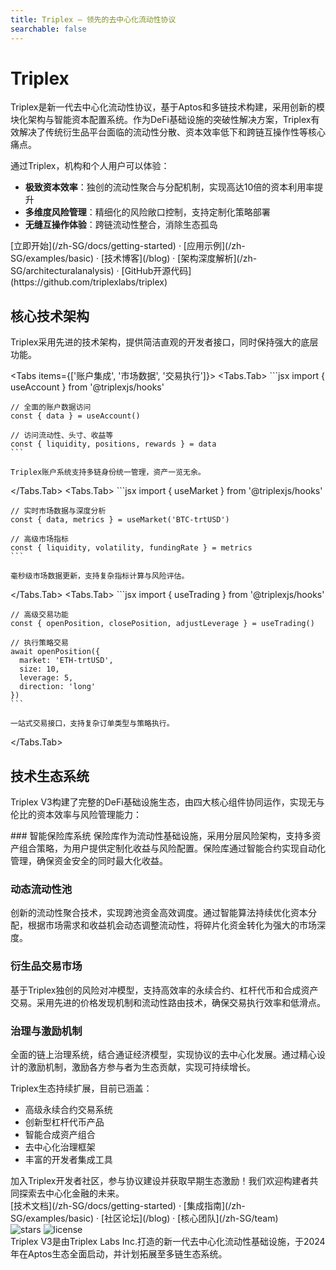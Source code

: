```yaml
---
title: Triplex – 领先的去中心化流动性协议
searchable: false
---
```



# Triplex

Triplex是新一代去中心化流动性协议，基于Aptos和多链技术构建，采用创新的模块化架构与智能资本配置系统。作为DeFi基础设施的突破性解决方案，Triplex有效解决了传统衍生品平台面临的流动性分散、资本效率低下和跨链互操作性等核心痛点。

通过Triplex，机构和个人用户可以体验：
- **极致资本效率**：独创的流动性聚合与分配机制，实现高达10倍的资本利用率提升
- **多维度风险管理**：精细化的风险敞口控制，支持定制化策略部署
- **无缝互操作体验**：跨链流动性整合，消除生态孤岛

<div className="mt-16 mb-20 text-center">
  [立即开始](/zh-SG/docs/getting-started) · [应用示例](/zh-SG/examples/basic) · [技术博客](/blog) · [架构深度解析](/zh-SG/architecturalanalysis) · [GitHub开源代码](https://github.com/triplexlabs/triplex)
</div>

<Features lang={props.params.lang} title={metadata.title} />

## 核心技术架构

Triplex采用先进的技术架构，提供简洁直观的开发者接口，同时保持强大的底层功能。

<Tabs items={['账户集成', '市场数据', '交易执行']}>
  <Tabs.Tab>
    ```jsx
    import { useAccount } from '@triplexjs/hooks'
    
    // 全面的账户数据访问
    const { data } = useAccount()
    
    // 访问流动性、头寸、收益等
    const { liquidity, positions, rewards } = data
    ```
    
    Triplex账户系统支持多链身份统一管理，资产一览无余。
  </Tabs.Tab>
  <Tabs.Tab>
    ```jsx
    import { useMarket } from '@triplexjs/hooks'
    
    // 实时市场数据与深度分析
    const { data, metrics } = useMarket('BTC-trtUSD')
    
    // 高级市场指标
    const { liquidity, volatility, fundingRate } = metrics
    ```
    
    毫秒级市场数据更新，支持复杂指标计算与风险评估。
  </Tabs.Tab>
  <Tabs.Tab>
    ```jsx
    import { useTrading } from '@triplexjs/hooks'
    
    // 高级交易功能
    const { openPosition, closePosition, adjustLeverage } = useTrading()
    
    // 执行策略交易
    await openPosition({
      market: 'ETH-trtUSD',
      size: 10,
      leverage: 5,
      direction: 'long'
    })
    ```
    
    一站式交易接口，支持复杂订单类型与策略执行。
  </Tabs.Tab>
</Tabs>

## 技术生态系统

Triplex V3构建了完整的DeFi基础设施生态，由四大核心组件协同运作，实现无与伦比的资本效率与风险管理能力：

<Steps>
### 智能保险库系统
保险库作为流动性基础设施，采用分层风险架构，支持多资产组合策略，为用户提供定制化收益与风险配置。保险库通过智能合约实现自动化管理，确保资金安全的同时最大化收益。

### 动态流动性池
创新的流动性聚合技术，实现跨池资金高效调度。通过智能算法持续优化资本分配，根据市场需求和收益机会动态调整流动性，将碎片化资金转化为强大的市场深度。

### 衍生品交易市场
基于Triplex独创的风险对冲模型，支持高效率的永续合约、杠杆代币和合成资产交易。采用先进的价格发现机制和流动性路由技术，确保交易执行效率和低滑点。

### 治理与激励机制
全面的链上治理系统，结合通证经济模型，实现协议的去中心化发展。通过精心设计的激励机制，激励各方参与者为生态贡献，实现可持续增长。
</Steps>

Triplex生态持续扩展，目前已涵盖：

- 高级永续合约交易系统
- 创新型杠杆代币产品
- 智能合成资产组合
- 去中心化治理框架
- 丰富的开发者集成工具

<Callout type="info">
  加入Triplex开发者社区，参与协议建设并获取早期生态激励！我们欢迎构建者共同探索去中心化金融的未来。
</Callout>

<div className="mt-16 mb-20 text-center">
  [技术文档](/zh-SG/docs/getting-started) · [集成指南](/zh-SG/examples/basic) · [社区论坛](/blog) · [核心团队](/zh-SG/team)
</div>

<div className="mt-32 flex flex-wrap gap-3 items-center">
  <img alt="stars" src="https://badgen.net/github/stars/triplexlabs/triplex" />
  <img alt="license" src="https://badgen.net/npm/license/swr" />
</div>

<div className="mb-10 mt-4 text-gray-600 dark:text-gray-400 text-sm">
  Triplex V3是由Triplex Labs Inc.打造的新一代去中心化流动性基础设施，于2024年在Aptos生态全面启动，并计划拓展至多链生态系统。
</div>
